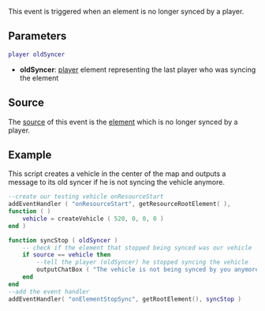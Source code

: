 
{{Server event}}
{{Warning|In 1.1.x, Destroying the source of this event could crash the server!|true}}

This event is triggered when an element is no longer synced by a player.

==Parameters==
<syntaxhighlight lang="lua">
player oldSyncer
</syntaxhighlight> 

*'''oldSyncer''': [[/player.md|player]] element representing the last player who was syncing the element

==Source==
The [[/event_system#Event_source.md|source]] of this event is the [[/element.md|element]] which is no longer synced by a player.

==Example==
This script creates a vehicle in the center of the map and outputs a message to its old syncer if he is not syncing the vehicle anymore.
<syntaxhighlight lang="lua">
--create our testing vehicle onResourceStart
addEventHandler ( "onResourceStart", getResourceRootElement( ),
function ( )
    vehicle = createVehicle ( 520, 0, 0, 0 )
end )

function syncStop ( oldSyncer )
    -- check if the element that stopped being synced was our vehicle
    if source == vehicle then
        --tell the player (oldSyncer) he stopped syncing the vehicle
        outputChatBox ( "The vehicle is not being synced by you anymore", oldSyncer )
    end
end
--add the event handler
addEventHandler( "onElementStopSync", getRootElement(), syncStop ) 
</syntaxhighlight>

{{See also/Server event|Element events}}